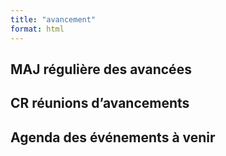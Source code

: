 ```yaml
---
title: "avancement"
format: html
---
```


## MAJ régulière des avancées 

## CR réunions d'avancements

## Agenda des événements à venir
